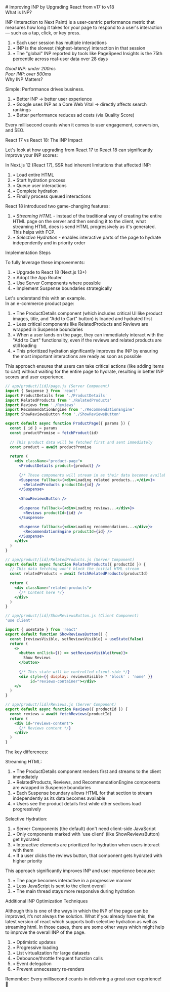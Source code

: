 
<div className="flex justify-between items-center mb-4">
  # Improving INP by Upgrading React from v17 to v18
  <PageViewCounter />
</div>

<div style={{ fontWeight: "700", margin: "20px 0 8px 0" }}>
  What is INP?
</div>

INP (Interaction to Next Paint) is a user-centric performance metric that measures how long it takes for your page to respond to a user's interaction — such as a tap, click, or key press.

<ol
  style={{
    padding: "12px 12px 0px 12px",
    display: "flex",
    flexDirection: "column",
    gap: "8px",
    fontSize: "0.9rem",
  }}
>
  <li>• Each user session has multiple interactions</li>
  <li>• INP is the slowest (highest-latency) interaction in that session</li>
  <li>• The "global" INP reported by tools like PageSpeed Insights is the 75th percentile across real-user data over 28 days</li>
</ol>

<div style={{ margin: "20px 0" }}>
  <em style={{ textDecoration: "underline", textUnderlineOffset: "4px" }}>Good INP: under 200ms</em>  
  <br />
  <em style={{ textDecoration: "underline", textUnderlineOffset: "4px" }}>Poor INP: over 500ms</em>
</div>

<div style={{ fontWeight: "700", margin: "25px 0 10px 0" }}>
  Why INP Matters?
</div>

Simple: Performance drives business.

<ol
  style={{
    padding: "10px 20px 10px 20px",
    display: "flex",
    flexDirection: "column",
    gap: "10px",
  }}
>
  <li>• Better INP → better user experience</li>
  <li>• Google uses INP as a Core Web Vital → directly affects search rankings</li>
  <li>• Better performance reduces ad costs (via Quality Score)</li>
</ol>

Every millisecond counts when it comes to user engagement, conversion, and SEO.

<div style={{ fontWeight: "700", margin: "25px 0 10px 0" }}>
  React 17 vs React 18: The INP Impact
</div>

Let's look at how upgrading from React 17 to React 18 can significantly improve your INP scores:

In Next.js 12 (React 17), SSR had inherent limitations that affected INP:

<ol
  style={{
    padding: "10px 20px 10px 20px",
    display: "flex",
    flexDirection: "column",
    gap: "10px",
  }}
>
<li>• Load entire HTML</li>
<li>• Start hydration process</li>
<li>• Queue user interactions</li>
<li>• Complete hydration</li>
<li>• Finally process queued interactions</li>
</ol>

React 18 introduced two game-changing features:

<ol
  style={{
    padding: "10px 20px 10px 20px",
    display: "flex",
    flexDirection: "column",
    gap: "10px",
  }}
>
  <li>• <em style={{ textDecoration: "underline", textUnderlineOffset: "4px" }}>Streaming HTML</em> - instead of the traditional way of creating the entire HTML page on the server and then sending it to the client, what streaming HTML does is send HTML progressively as it's generated. This helps with FCP.</li>
  <li>• <em style={{ textDecoration: "underline", textUnderlineOffset: "4px" }}>Selective Hydration</em> - enables interactive parts of the page to hydrate independently and in priority order</li>
</ol>


<div style={{ fontWeight: "700", margin: "25px 0 10px 0" }}>
  Implementation Steps
</div>

To fully leverage these improvements:

<ol
  style={{
    padding: "10px 20px 10px 20px",
    display: "flex",
    flexDirection: "column",
    gap: "10px",
  }}
>
  <li>• Upgrade to React 18 (Next.js 13+)</li>
  <li>• Adopt the App Router</li>
  <li>• Use Server Components where possible</li>
  <li>• Implement Suspense boundaries strategically</li>
</ol>

<div style={{ fontWeight: "700", margin: "25px 0 10px 0" }}>
    Let's understand this with an example.
</div>
In an e-commerce product page:
<ol
  style={{
    padding: "10px 20px 10px 20px",
    display: "flex",
    flexDirection: "column",
    gap: "10px",
  }}
>
<li>• The ProductDetails component (which includes critical UI like product images, title, and "Add to Cart" button) is loaded and hydrated first</li>
<li>• Less critical components like RelatedProducts and Reviews are wrapped in Suspense boundaries</li>
<li>• When a user lands on the page, they can immediately interact with the "Add to Cart" functionality, even if the reviews and related products are still loading</li>
<li>• This prioritized hydration significantly improves the INP by ensuring the most important interactions are ready as soon as possible</li>
</ol>

This approach ensures that users can take critical actions (like adding items to cart) without waiting for the entire page to hydrate, resulting in better INP scores and user experience. 

```jsx
// app/product/[id]/page.js (Server Component)
import { Suspense } from 'react'
import ProductDetails from './ProductDetails'
import RelatedProducts from './RelatedProducts'
import Reviews from './Reviews'
import RecommendationEngine from './RecommendationEngine'
import ShowReviewsButton from './ShowReviewsButton'

export default async function ProductPage({ params }) {
  const { id } = params
  const productPromise = fetchProduct(id)
  
  // This product data will be fetched first and sent immediately
  const product = await productPromise
  
  return (
    <div className="product-page">
      <ProductDetails product={product} />
      
      {/* These components will stream in as their data becomes available */}
      <Suspense fallback={<div>Loading related products...</div>}>
        <RelatedProducts productId={id} />
      </Suspense>
      
      <ShowReviewsButton />
      
      <Suspense fallback={<div>Loading reviews...</div>}>
        <Reviews productId={id} />
      </Suspense>
      
      <Suspense fallback={<div>Loading recommendations...</div>}>
        <RecommendationEngine productId={id} />
      </Suspense>
    </div>
  )
}
```


```jsx
// app/product/[id]/RelatedProducts.js (Server Component)
export default async function RelatedProducts({ productId }) {
  // This data fetching won't block the initial HTML stream
  const relatedProducts = await fetchRelatedProducts(productId)
  
  return (
    <div className="related-products">
      {/* Content here */}
    </div>
  )
}
```


```jsx
// app/product/[id]/ShowReviewsButton.js (Client Component)
'use client'

import { useState } from 'react'
export default function ShowReviewsButton() {
  const [reviewsVisible, setReviewsVisible] = useState(false)
  return (
    <>
      <button onClick={() => setReviewsVisible(true)}>
        Show Reviews
      </button>
      
      {/* This state will be controlled client-side */}
      <div style={{ display: reviewsVisible ? 'block' : 'none' }} 
           id="reviews-container"></div>
    </>
  )
}

```


```jsx
// app/product/[id]/Reviews.js (Server Component)
export default async function Reviews({ productId }) {
  const reviews = await fetchReviews(productId)
  return (
    <div id="reviews-content">
      {/* Reviews content */}
    </div>
  )
}

```

<div style={{ fontWeight: "700", margin: "25px 0 10px 0" }}>
The key differences:
</div>

Streaming HTML:

<ol
  style={{
    padding: "10px 20px 10px 20px",
    display: "flex",
    flexDirection: "column",
    gap: "10px",
  }}
>
<li>• The ProductDetails component renders first and streams to the client immediately</li>
<li>• RelatedProducts, Reviews, and RecommendationEngine components are wrapped in Suspense boundaries</li>
<li>• Each Suspense boundary allows HTML for that section to stream independently as its data becomes available</li>
<li>• Users see the product details first while other sections load progressively</li>
</ol>

Selective Hydration:

<ol
  style={{
    padding: "10px 20px 10px 20px",
    display: "flex",
    flexDirection: "column",
    gap: "10px",
  }}
>
<li>• Server Components (the default) don't need client-side JavaScript</li>
<li>• Only components marked with 'use client' (like ShowReviewsButton) get hydrated</li>
<li>• Interactive elements are prioritized for hydration when users interact with them</li>
<li>• If a user clicks the reviews button, that component gets hydrated with higher priority</li>
</ol>


This approach significantly improves INP and user experience because:

<ol
  style={{
    padding: "10px 20px 10px 20px",
    display: "flex",
    flexDirection: "column",
    gap: "10px",
  }}
>
<li>• The page becomes interactive in a progressive manner</li>
<li>• Less JavaScript is sent to the client overall</li>
<li>• The main thread stays more responsive during hydration</li>
</ol>


<div style={{ fontWeight: "700", margin: "25px 0 10px 0" }}>
  Additional INP Optimization Techniques
</div>

Although this is one of the ways in which the INP of the page can be improved, it’s not always the solution. What if you already have this, the latest version of react which supports both selective hydration as well as streaming html.
In those cases, there are some other ways which might help to improve the overall INP of the page.


<ol
  style={{
    padding: "10px 20px 10px 20px",
    display: "flex",
    flexDirection: "column",
    gap: "10px",
  }}
>
  <li>• Optimistic updates</li>
  <li>• Progressive loading</li>
  <li>• List virtualization for large datasets</li>
  <li>• Debounce/throttle frequent function calls</li>
  <li>• Event delegation</li>
  <li>• Prevent unnecessary re-renders</li>
</ol>

<div style={{ margin: "30px 0", fontStyle: "italic" }}>
  Remember: Every millisecond counts in delivering a great user experience! 🚀
</div>



